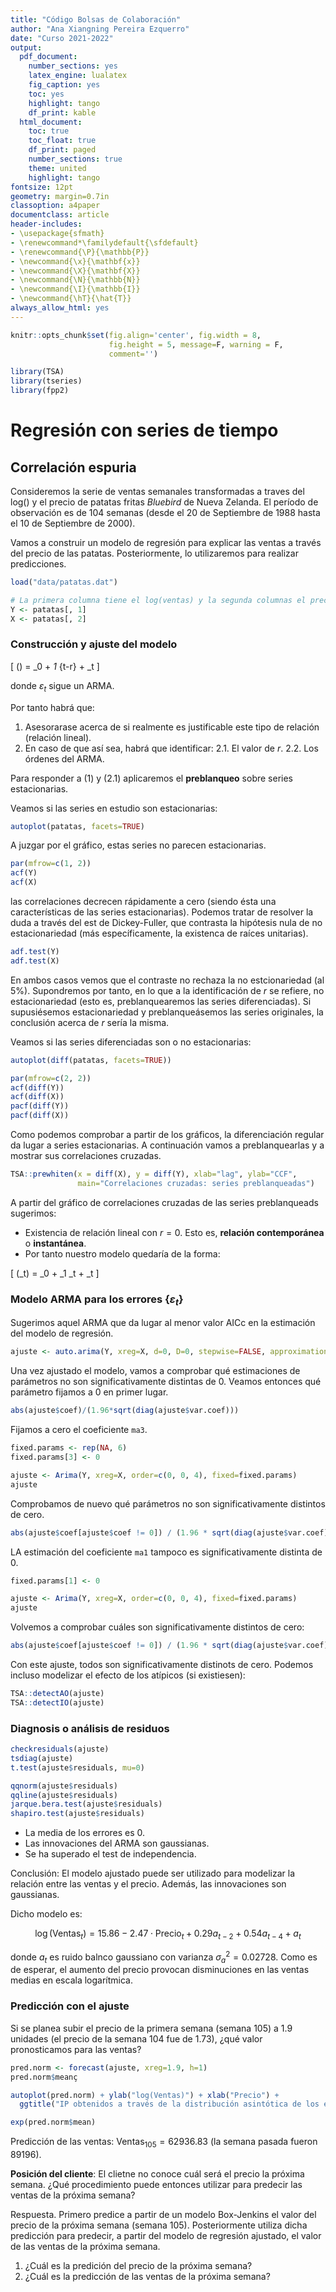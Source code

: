 ---
title: "Código Bolsas de Colaboración"
author: "Ana Xiangning Pereira Ezquerro"
date: "Curso 2021-2022"
output:
  pdf_document:
    number_sections: yes
    latex_engine: lualatex
    fig_caption: yes
    toc: yes
    highlight: tango
    df_print: kable
  html_document:
    toc: true
    toc_float: true
    df_print: paged
    number_sections: true
    theme: united
    highlight: tango
fontsize: 12pt
geometry: margin=0.7in
classoption: a4paper
documentclass: article
header-includes:
- \usepackage{sfmath}
- \renewcommand*\familydefault{\sfdefault}
- \renewcommand{\P}{\mathbb{P}}
- \newcommand{\x}{\mathbf{x}}
- \newcommand{\X}{\mathbf{X}}
- \newcommand{\N}{\mathbb{N}}
- \newcommand{\I}{\mathbb{I}}
- \newcommand{\hT}{\hat{T}}
always_allow_html: yes
---



```{r, echo=F, warning=F, message=F}
knitr::opts_chunk$set(fig.align='center', fig.width = 8, 
                      fig.height = 5, message=F, warning = F,
                      comment='')

library(TSA)
library(tseries)
library(fpp2)
```


# Regresión con series de tiempo
## Correlación espuria

Consideremos la serie de ventas semanales transformadas a traves del log() y el precio de patatas fritas *Bluebird* de Nueva Zelanda. El período de observación es de 104 semanas (desde el 20 de Septiembre de 1988 hasta el 10 de Septiembre de 2000).


Vamos a construir un modelo de regresión para explicar las ventas a través del precio de las patatas. Posteriormente, lo utilizaremos para realizar predicciones.


```{r}
load("data/patatas.dat")

# La primera columna tiene el log(ventas) y la segunda columnas el precio de las patatas
Y <- patatas[, 1]
X <- patatas[, 2]
```


### Construcción y ajuste del modelo

\[ \log(\text{Ventas}) = \beta_0 + \beta_1 \text{Precio}_{t-r} + \varepsilon_t \]

donde $\varepsilon_t$ sigue un ARMA.


Por tanto habrá que:

1. Asesorarase acerca de si realmente es justificable este tipo de relación (relación lineal).
2. En caso de que así sea, habrá que identificar:
  2.1. El valor de $r$.
  2.2. Los órdenes del ARMA.

Para responder a (1) y (2.1) aplicaremos el **preblanqueo** sobre series estacionarias.


Veamos si las series en estudio son estacionarias:


```{r}
autoplot(patatas, facets=TRUE)
```


A juzgar por el gráfico, estas series no parecen estacionarias.

```{r, fig.width=10, fig.height=5}
par(mfrow=c(1, 2))
acf(Y)
acf(X)
```

las correlaciones decrecen rápidamente a cero (siendo ésta una características de las series estacionarias). Podemos tratar de resolver la duda a través del est de Dickey-Fuller, que contrasta la hipótesis nula de no estacionariedad (más específicamente, la existenca de raíces unitarias).


```{r}
adf.test(Y)
adf.test(X)
```

En ambos casos vemos que el contraste no rechaza la no estcionariedad (al 5%). Supondremos por tanto, en lo que a la identificación de $r$ se refiere, no estacionariedad (esto es, preblanquearemos las series diferenciadas). Si supusiésemos estacionariedad y preblanqueásemos las series originales, la conclusión acerca de $r$ sería la misma.


Veamos si las series diferenciadas son o no estacionarias:

```{r}
autoplot(diff(patatas, facets=TRUE))
```


```{r, fig.width=12, fig.height=8}
par(mfrow=c(2, 2))
acf(diff(Y))
acf(diff(X))
pacf(diff(Y))
pacf(diff(X))
```


Como podemos comprobar a partir de los gráficos, la diferenciación regular da lugar a series estacionarias. A continuación vamos a preblanquearlas y a mostrar sus correlaciones cruzadas.

```{r}
TSA::prewhiten(x = diff(X), y = diff(Y), xlab="lag", ylab="CCF",
               main="Correlaciones cruzadas: series preblanqueadas")
```

A partir del gráfico de correlaciones cruzadas de las series preblanqueads sugerimos:

* Existencia de relación lineal con $r=0$. Esto es, **relación contemporánea** o **instantánea**.
* Por tanto nuestro modelo quedaría de la forma:

\[ \log(\text{Ventas}_t) = \beta_0 + \beta_1 \text{Precio}_t + \varepsilon_t \]


### Modelo ARMA para los errores $\{ \varepsilon_t \}$

Sugerimos aquel ARMA que da lugar al menor valor AICc en la estimación del modelo de regresión.

```{r}
ajuste <- auto.arima(Y, xreg=X, d=0, D=0, stepwise=FALSE, approximation=FALSE, trace=TRUE)
```


Una vez ajustado el modelo, vamos a comprobar qué estimaciones de parámetros no son significativamente distintas de 0. Veamos entonces qué parámetro fijamos a 0 en primer lugar. 

```{r}
abs(ajuste$coef)/(1.96*sqrt(diag(ajuste$var.coef)))
```
Fijamos a cero el coeficiente `ma3`.

```{r}
fixed.params <- rep(NA, 6)
fixed.params[3] <- 0
```


```{r}
ajuste <- Arima(Y, xreg=X, order=c(0, 0, 4), fixed=fixed.params)
ajuste
```

Comprobamos de nuevo qué parámetros no son significativamente distintos de cero.

```{r}
abs(ajuste$coef[ajuste$coef != 0]) / (1.96 * sqrt(diag(ajuste$var.coef)))
```


LA estimación del coeficiente `ma1` tampoco es significativamente distinta de 0.

```{r}
fixed.params[1] <- 0

ajuste <- Arima(Y, xreg=X, order=c(0, 0, 4), fixed=fixed.params)
ajuste
```

Volvemos a comprobar cuáles son significativamente distintos de cero:

```{r}
abs(ajuste$coef[ajuste$coef != 0]) / (1.96 * sqrt(diag(ajuste$var.coef)))
```

Con este ajuste, todos son significativamente distinots de cero. Podemos incluso modelizar el efecto de los atípicos (si existiesen):

```{r}
TSA::detectAO(ajuste)
TSA::detectIO(ajuste)
```

### Diagnosis o análisis de residuos

```{r}
checkresiduals(ajuste)
tsdiag(ajuste)
t.test(ajuste$residuals, mu=0)
```

```{r}
qqnorm(ajuste$residuals)
qqline(ajuste$residuals)
jarque.bera.test(ajuste$residuals)
shapiro.test(ajuste$residuals)
```
* La media de los errores es 0.
* Las innovaciones del ARMA son gaussianas.
* Se ha superado el test de independencia.


Conclusión: El modelo ajustado puede ser utilizado para modelizar la relación entre las ventas y el precio. Además, las innovaciones son gaussianas.

Dicho modelo es:

$$ \log(\text{Ventas}_t) = 15.86 - 2.47 \cdot \text{Precio}_t + 0.29a_{t-2} + 0.54 a_{t-4} + a_t $$

donde $a_t$ es ruido balnco gaussiano con varianza $\sigma_a^2 = 0.02728$. Como es de esperar, el aumento del precio provocan disminuciones en las ventas medias en escala logarítmica.



### Predicción con el ajuste

Si se planea subir el precio de la primera semana (semana 105) a 1.9 unidades (el precio de la semana 104 fue de 1.73), ¿qué valor pronosticamos para las ventas?

```{r}
pred.norm <- forecast(ajuste, xreg=1.9, h=1)
pred.norm$meanç
```

```{r}
autoplot(pred.norm) + ylab("log(Ventas)") + xlab("Precio") +
  ggtitle("IP obtenidos a través de la distribución asintótica de los errores de predición")
```

```{r}
exp(pred.norm$mean)
```


Predicción de las ventas: $\text{Ventas}_{105} = 62936.83$ (la semana pasada fueron 89196).


**Posición del cliente**: El clietne no conoce cuál será el precio la próxima semana. ¿Qué procedimiento puede entonces utilizar para predecir las ventas de la próxima semana?


Respuesta. Primero predice a partir de un modelo Box-Jenkins el valor del precio de la próxima semana (semana 105). Posteriormente utiliza dicha predicción para predecir, a partir del modelo de regresión ajustado, el valor de las ventas de la próxima semana.

1. ¿Cuál es la predición del precio de la próxima semana?
2. ¿Cuál es la predicción de las ventas de la próxima semana?






















